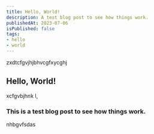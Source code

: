 ```yaml
---
title: Hello, World!
description: A test blog post to see how things work.
publishedAt: 2023-07-06
isPublished: false
tags:
- hello
- world
---
```


zxdtcfgvjhjbhvcgfxycghj

## Hello, World!
xcfgvbjhnk l,

### This is a test blog post to see how things work.
nhbgvfsdas
